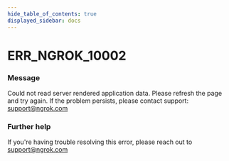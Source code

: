 ```yaml
---
hide_table_of_contents: true
displayed_sidebar: docs
---
```



# ERR_NGROK_10002

### Message

Could not read server rendered application data. Please refresh the page and try again. If the problem persists, please contact support: support@ngrok.com

### Further help

If you're having trouble resolving this error, please reach out to [support@ngrok.com](mailto:support@ngrok.com?subject=Help%20with%20ERR_NGROK_10002)

<ErrorDetails error="err_ngrok_10002" />
